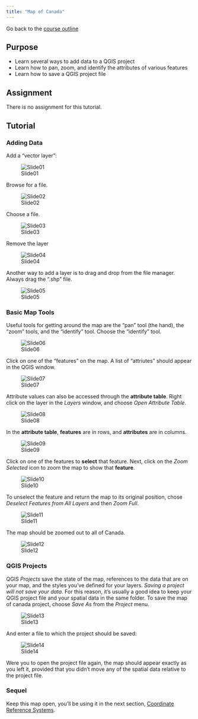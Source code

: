 ```yaml
---
title: "Map of Canada"
---
```


Go back to the [course outline](00_Course_outline.html)

## Purpose

* Learn several ways to add data to a QGIS project
* Learn how to pan, zoom, and identify the attributes of various features
* Learn how to save a QGIS project file

## Assignment

There is no assignment for this tutorial.

## Tutorial

### Adding Data

Add a "vector layer":

![Slide01](02 Map of Canada/Slide01.jpg)

Browse for a file.

![Slide02](02 Map of Canada/Slide02.jpg)

Choose a file.

![Slide03](02 Map of Canada/Slide03.jpg)

Remove the layer

![Slide04](02 Map of Canada/Slide04.jpg)

Another way to add a layer is to drag and drop from the file manager. Always drag the ".shp" file.

![Slide05](02 Map of Canada/Slide05.jpg)

### Basic Map Tools

Useful tools for getting around the map are the "pan" tool (the hand), the "zoom" tools, and the "identify" tool. Choose the "identify" tool.

![Slide06](02 Map of Canada/Slide06.jpg)

Click on one of the "features" on the map. A list of "attriutes" should appear in the QGIS window.

![Slide07](02 Map of Canada/Slide07.jpg)

Attribute values can also be accessed through the **attribute table**. Right click on the layer in the *Layers* window, and choose *Open Attribute Table*.

![Slide08](02 Map of Canada/Slide08.jpg)

In the **attribute table**, **features** are in rows, and **attributes** are in columns.

![Slide09](02 Map of Canada/Slide09.jpg)

Click on one of the features to **select** that feature. Next, click on the *Zoom Selected* icon to zoom the map to show that **feature**.

![Slide10](02 Map of Canada/Slide10.jpg)

To unselect the feature and return the map to its original position, chose *Deselect Features from All Layers* and then *Zoom Full*.

![Slide11](02 Map of Canada/Slide11.jpg)

The map should be zoomed out to all of Canada.

![Slide12](02 Map of Canada/Slide12.jpg)

### QGIS Projects

QGIS *Projects* save the state of the map, references to the data that are on your map, and the styles you've defined for your layers. *Saving a project will not save your data*. For this reason, it's usually a good idea to keep your QGIS project file and your spatial data in the same folder. To save the map of canada project, choose *Save As* from the *Project* menu.

![Slide13](02 Map of Canada/Slide13.jpg)

And enter a file to which the project should be saved:

![Slide14](02 Map of Canada/Slide14.jpg)

Were you to open the project file again, the map should appear exactly as you left it, provided that you didn't move any of the spatial data relative to the project file.

### Sequel

Keep this map open, you'll be using it in the next section, [Coordinate Reference Systems](03_Map_of_Canada_CRS.html).
